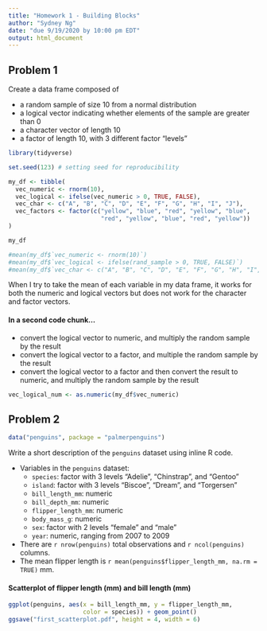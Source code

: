 ```yaml
---
title: "Homework 1 - Building Blocks"
author: "Sydney Ng"
date: "due 9/19/2020 by 10:00 pm EDT"
output: html_document
---
```


## Problem 1

Create a data frame composed of

* a random sample of size 10 from a normal distribution
* a logical vector indicating whether elements of the sample are greater than 0
* a character vector of length 10
* a factor of length 10, with 3 different factor "levels"

```r
library(tidyverse)

set.seed(123) # setting seed for reproducibility

my_df <- tibble(
  vec_numeric <- rnorm(10),
  vec_logical <- ifelse(vec_numeric > 0, TRUE, FALSE),
  vec_char <- c("A", "B", "C", "D", "E", "F", "G", "H", "I", "J"),
  vec_factors <- factor(c("yellow", "blue", "red", "yellow", "blue", 
                          "red", "yellow", "blue", "red", "yellow"))
)

my_df

#mean(my_df$`vec_numeric <- rnorm(10)`)
#mean(my_df$`vec_logical <- ifelse(rand_sample > 0, TRUE, FALSE)`)
#mean(my_df$`vec_char <- c("A", "B", "C", "D", "E", "F", "G", "H", "I", "J")`)
```

When I try to take the mean of each variable in my data frame, it works for both the numeric and logical vectors but does not work for the character and factor vectors.

#### In a second code chunk...

* convert the logical vector to numeric, and multiply the random sample by the result
* convert the logical vector to a factor, and multiple the random sample by the result
* convert the logical vector to a factor and then convert the result to numeric, and multiply the random sample by the result

```r
vec_logical_num <- as.numeric(my_df$vec_numeric)
```

## Problem 2

```r
data("penguins", package = "palmerpenguins")
```

Write a short description of the `penguins` dataset using inline R code.

* Variables in the `penguins` dataset:
  * `species`: factor with 3 levels "Adelie", "Chinstrap", and "Gentoo"
  * `island`: factor with 3 levels "Biscoe", "Dream", and "Torgersen"
  * `bill_length_mm`: numeric
  * `bill_depth_mm`: numeric
  * `flipper_length_mm`: numeric
  * `body_mass_g`: numeric
  * `sex`: factor with 2 levels "female" and "male"
  * `year`: numeric, ranging from 2007 to 2009
* There are `r nrow(penguins)` total observations and `r ncol(penguins)` columns.
* The mean flipper length is `r mean(penguins$flipper_length_mm, na.rm = TRUE)` mm.

#### Scatterplot of flipper length (mm) and bill length (mm)
```r
ggplot(penguins, aes(x = bill_length_mm, y = flipper_length_mm, 
                     color = species)) + geom_point()
ggsave("first_scatterplot.pdf", height = 4, width = 6)
```

